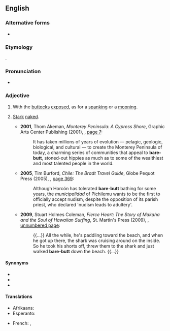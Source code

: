 {{also|barebutt}}
==English==

===Alternative forms===
* {{l|en|barebutt}}

===Etymology===
{{compound|en|bare|t1=naked|butt|t2=bottom}}.

===Pronunciation===
* {{audio|en|En-au-bare-butt.ogg|Audio (AU)}}

===Adjective===
{{en-adj|-}}

# {{lb|en|North America|slang}} With the [[buttock]]s [[exposed]], as for a [[spanking]] or a [[mooning]].
# {{lb|en|North America|slang|by extension}} [[stark|Stark]] [[naked]].
#* '''2001''', Thom Akeman, ''Monterey Peninsula: A Cypress Shore'', Graphic Arts Center Publishing (2001), {{ISBN|9781558685499}}, [http://books.google.com/books?id=JX69u0Yrt2QC&pg=PA7 page 7]:
#*: It has taken millions of years of evolution — pelagic, geologic, biological, and cultural — to create the Monterey Peninsula of today, a charming series of communities that appeal to '''bare-butt''', stoned-out hippies as much as to some of the wealthiest and most talented people in the world.
#* '''2005''', Tim Burford, ''Chile: The Bradt Travel Guide'', Globe Pequot Press (2005), {{ISBN|9781841620763}}, [http://books.google.com/books?id=g6k3ftoWSSAC&pg=PA369 page 369]:
#*: Although Horcón has tolerated '''bare-butt''' bathing for some years, the ''municipalidad'' of Pichilemu wants to be the first to officially accept nudism, despite the opposition of its parish priest, who declared 'nudism leads to adultery'.
#* '''2009''', Stuart Holmes Coleman, ''Fierce Heart: The Story of Makaha and the Soul of Hawaiian Surfing'', St. Martin's Press (2009), {{ISBN|9780312638313}}, [http://books.google.com/books?id=erkTSFYCnakC&pg=PT127 unnumbered page]:
#*: {{...}} All the while, he's paddling toward the beach, and when he got up there, the shark was cruising around on the inside. So he took his shorts off, threw them to the shark and just walked '''bare-butt''' down the beach. {{...}}

====Synonyms====
* {{l|en|bare-arse}}
* {{l|en|bareass}}
* {{l|en|bare-bum}}

====Translations====
{{trans-top|with the buttocks exposed}}
* Afrikaans: {{t+|af|kaalgat}}
* Esperanto: {{t|eo|nudpuga}}
{{trans-mid}}
* French: {{t|fr|cul-nu}}, {{t|fr|nu-le-cul}}
{{trans-bottom}}